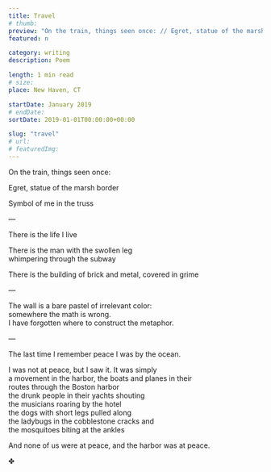 ```yaml
---
title: Travel
# thumb:
preview: "On the train, things seen once: // Egret, statue of the marsh border // Symbol of me in the truss"
featured: n

category: writing
description: Poem

length: 1 min read
# size:
place: New Haven, CT

startDate: January 2019
# endDate:
sortDate: 2019-01-01T00:00:00+00:00

slug: "travel"
# url:
# featuredImg:
---
```


On the train, things seen once:

Egret, statue of the marsh border

Symbol of me in the truss

—

There is the life I live

There is the man with the swollen leg<br/>
whimpering through the subway

There is the building of brick and metal, covered in grime

—

The wall is a bare pastel of irrelevant color:<br/>
somewhere the math is wrong.<br/>
I have forgotten where to construct the metaphor.

—

The last time I remember peace I was by the ocean.

I was not at peace, but I saw it. It was simply<br/>
a movement in the harbor, the boats and planes in their<br/>
routes through the Boston harbor<br/>
the drunk people in their yachts shouting<br/>
the musicians roaring by the hotel<br/>
the dogs with short legs pulled along<br/>
the ladybugs in the cobblestone cracks and<br/>
the mosquitoes biting at the ankles

And none of us were at peace, and the harbor was at peace.

✤
